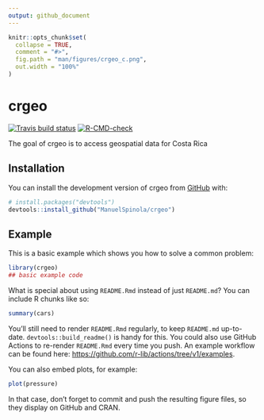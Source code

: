 ```yaml
---
output: github_document
---
```


<!-- README.md is generated from README.Rmd. Please edit that file -->

```r
knitr::opts_chunk$set(
  collapse = TRUE,
  comment = "#>",
  fig.path = "man/figures/crgeo_c.png",
  out.width = "100%"
)
```

# crgeo

<!-- badges: start -->
[![Travis build status](https://travis-ci.com/ManuelSpinola/crgeo.svg?branch=master)](https://travis-ci.com/ManuelSpinola/crgeo)
[![R-CMD-check](https://github.com/ManuelSpinola/crgeo/actions/workflows/R-CMD-check.yaml/badge.svg)](https://github.com/ManuelSpinola/crgeo/actions/workflows/R-CMD-check.yaml)
<!-- badges: end -->

The goal of crgeo is to access geospatial data for Costa Rica

## Installation

You can install the development version of crgeo from [GitHub](https://github.com/) with:

``` r
# install.packages("devtools")
devtools::install_github("ManuelSpinola/crgeo")
```

## Example

This is a basic example which shows you how to solve a common problem:

```r
library(crgeo)
## basic example code
```

What is special about using `README.Rmd` instead of just `README.md`? You can include R chunks like so:

```r
summary(cars)
```

You'll still need to render `README.Rmd` regularly, to keep `README.md` up-to-date. `devtools::build_readme()` is handy for this. You could also use GitHub Actions to re-render `README.Rmd` every time you push. An example workflow can be found here: <https://github.com/r-lib/actions/tree/v1/examples>.

You can also embed plots, for example:

```r
plot(pressure)
```

In that case, don't forget to commit and push the resulting figure files, so they display on GitHub and CRAN.
